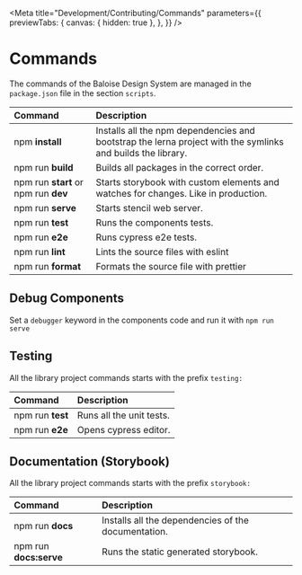 
<Meta
  title="Development/Contributing/Commands"
  parameters={{
    previewTabs: {
      canvas: { hidden: true },
    },
  }}
/>

# Commands

The commands of the Baloise Design System are managed in the `package.json` file in the section `scripts`.

| Command                              | Description                                                                                                 |
| :----------------------------------- | :---------------------------------------------------------------------------------------------------------- |
| npm **install**                      | Installs all the npm dependencies and bootstrap the lerna project with the symlinks and builds the library. |
| npm run **build**                    | Builds all packages in the correct order.                                                                   |
| npm run **start** or npm run **dev** | Starts storybook with custom elements and watches for changes. Like in production.                          |
| npm run **serve**                    | Starts stencil web server.                                                                                  |
| npm run **test**                     | Runs the components tests.                                                                                  |
| npm run **e2e**                      | Runs cypress e2e tests.                                                                                     |
| npm run **lint**                     | Lints the source files with eslint                                                                          |
| npm run **format**                   | Formats the source file with prettier                                                                       |

## Debug Components

Set a `debugger` keyword in the components code and run it with `npm run serve`

## Testing

All the library project commands starts with the prefix `testing:`

| Command          | Description              |
| :--------------- | :----------------------- |
| npm run **test** | Runs all the unit tests. |
| npm run **e2e**  | Opens cypress editor.    |

## Documentation (Storybook)

All the library project commands starts with the prefix `storybook:`

| Command                | Description                                         |
| :--------------------- | :-------------------------------------------------- |
| npm run **docs**       | Installs all the dependencies of the documentation. |
| npm run **docs:serve** | Runs the static generated storybook.                |

<bal-doc-github link="/stories/development/contributing/04-commands.stories.mdx"></bal-doc-github>
